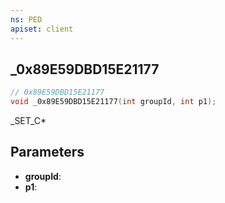 ```yaml
---
ns: PED
apiset: client
---
```

## _0x89E59DBD15E21177

```c
// 0x89E59DBD15E21177
void _0x89E59DBD15E21177(int groupId, int p1);
```

_SET_C*

## Parameters
* **groupId**:
* **p1**: